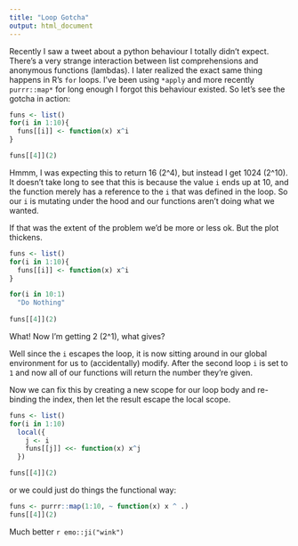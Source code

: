 ```yaml
---
title: "Loop Gotcha"
output: html_document
---
```


Recently I saw a tweet about a python behaviour I totally didn't expect. There's a very
strange interaction between list comprehensions and anonymous functions (lambdas). I later
realized the exact same thing happens in R's `for` loops. I've been using `*apply` and more
recently `purrr::map*` for long enough I forgot this behaviour existed. So let's see the
gotcha in action:

```r
funs <- list()
for(i in 1:10){
  funs[[i]] <- function(x) x^i
}

funs[[4]](2)
```

Hmmm, I was expecting this to return 16 (2^4), but instead I get 1024 (2^10).
It doesn't take long to see that this is because the value `i` ends up at 10,
and the function merely has a reference to the `i` that was defined in the loop.
So our `i` is mutating under the hood and our functions aren't doing what we wanted.

If that was the extent of the problem we'd be more or less ok. But the plot thickens.

```r
funs <- list()
for(i in 1:10){
  funs[[i]] <- function(x) x^i
}

for(i in 10:1)
  "Do Nothing"
  
funs[[4]](2)
```

What! Now I'm getting 2 (2^1), what gives? 

Well since the `i` escapes the loop, it is now sitting around in our global
environment for us to (accidentally) modify. After the second loop `i` is 
set to `1` and now all of our functions will return the number they're given.

Now we can fix this by creating a new scope for our loop body and re-binding
the index, then let the result escape the local scope.

```r
funs <- list()
for(i in 1:10)
  local({
    j <- i
    funs[[j]] <<- function(x) x^j
  })

funs[[4]](2)
```

or we could just do things the functional way:

```r
funs <- purrr::map(1:10, ~ function(x) x ^ .)
funs[[4]](2)
```

Much better `r emo::ji("wink")`
